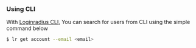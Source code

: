 ### Using CLI

With [Loginradius CLI](https://github.com/LoginRadius/lr-cli/), You can search for users from CLI using the simple command below

   ```sh
   $ lr get account --email <email>
   ```